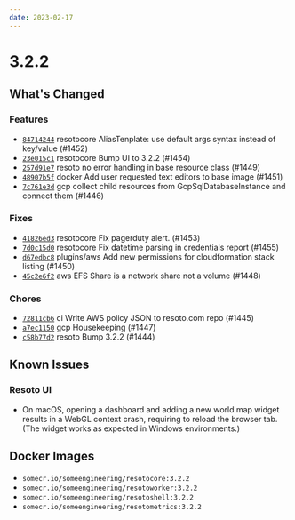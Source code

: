 ```yaml
---
date: 2023-02-17
---
```


# 3.2.2

## What's Changed

### Features

- [`84714244`](https://github.com/someengineering/resoto/commit/84714244) <span class="badge badge--secondary">resotocore</span> AliasTenplate: use default args syntax instead of key/value (#1452)
- [`23e015c1`](https://github.com/someengineering/resoto/commit/23e015c1) <span class="badge badge--secondary">resotocore</span> Bump UI to 3.2.2 (#1454)
- [`257d91e7`](https://github.com/someengineering/resoto/commit/257d91e7) <span class="badge badge--secondary">resoto</span> no error handling in base resource class (#1449)
- [`48907b5f`](https://github.com/someengineering/resoto/commit/48907b5f) <span class="badge badge--secondary">docker</span> Add user requested text editors to base image (#1451)
- [`7c761e3d`](https://github.com/someengineering/resoto/commit/7c761e3d) <span class="badge badge--secondary">gcp</span> collect child resources from GcpSqlDatabaseInstance and connect them (#1446)

### Fixes

- [`41826ed3`](https://github.com/someengineering/resoto/commit/41826ed3) <span class="badge badge--secondary">resotocore</span> Fix pagerduty alert. (#1453)
- [`7d0c15d0`](https://github.com/someengineering/resoto/commit/7d0c15d0) <span class="badge badge--secondary">resotocore</span> Fix datetime parsing in credentials report (#1455)
- [`d67edbc8`](https://github.com/someengineering/resoto/commit/d67edbc8) <span class="badge badge--secondary">plugins/aws</span> Add new permissions for cloudformation stack listing (#1450)
- [`45c2e6f2`](https://github.com/someengineering/resoto/commit/45c2e6f2) <span class="badge badge--secondary">aws</span> EFS Share is a network share not a volume (#1448)

### Chores

- [`72811cb6`](https://github.com/someengineering/resoto/commit/72811cb6) <span class="badge badge--secondary">ci</span> Write AWS policy JSON to resoto.com repo (#1445)
- [`a7ec1150`](https://github.com/someengineering/resoto/commit/a7ec1150) <span class="badge badge--secondary">gcp</span> Housekeeping (#1447)
- [`c58b77d2`](https://github.com/someengineering/resoto/commit/c58b77d2) <span class="badge badge--secondary">resoto</span> Bump 3.2.2 (#1444)

## Known Issues

### Resoto UI

- On macOS, opening a dashboard and adding a new world map widget results in a WebGL context crash, requiring to reload the browser tab. (The widget works as expected in Windows environments.)

<!--truncate-->

## Docker Images

- `somecr.io/someengineering/resotocore:3.2.2`
- `somecr.io/someengineering/resotoworker:3.2.2`
- `somecr.io/someengineering/resotoshell:3.2.2`
- `somecr.io/someengineering/resotometrics:3.2.2`
